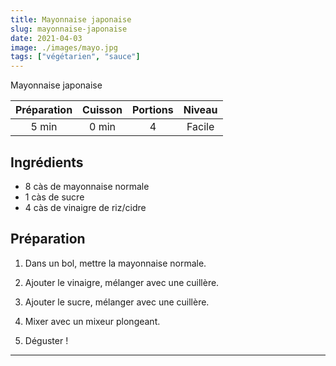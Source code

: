 ```yaml
---
title: Mayonnaise japonaise
slug: mayonnaise-japonaise
date: 2021-04-03
image: ./images/mayo.jpg
tags: ["végétarien", "sauce"]
---
```


<StyledParagraph>Mayonnaise japonaise</StyledParagraph>

| Préparation | Cuisson | Portions | Niveau |
| :-: | :-: | :-: | :-: |
| 5 min | 0 min | 4 | Facile |

## Ingrédients
- <ListItem>8 càs de mayonnaise normale</ListItem>
- <ListItem>1 càs 	de sucre</ListItem>
- <ListItem>4 càs de vinaigre de riz/cidre</ListItem>

## Préparation

1. Dans un bol, mettre la mayonnaise normale.

2. Ajouter le vinaigre, mélanger avec une cuillère.

3. Ajouter le sucre, mélanger avec une cuillère.

4. Mixer avec un mixeur plongeant.

5. Déguster !
---
